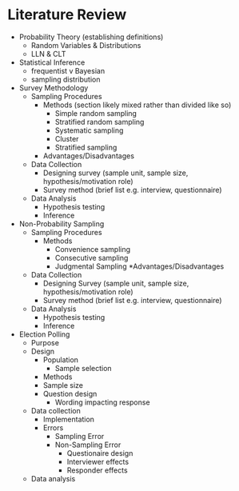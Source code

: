 
# Literature Review {#lit-review}

* Probability Theory (establishing definitions)
     - Random Variables & Distributions
     - LLN & CLT

* Statistical Inference
     - frequentist v Bayesian
     - sampling distribution

* Survey Methodology
     - Sampling Procedures
          - Methods (section likely mixed rather than divided like so)
               - Simple random sampling
               - Stratified random sampling
               - Systematic sampling
               - Cluster 
               - Stratified sampling
          - Advantages/Disadvantages
     - Data Collection
          - Designing survey (sample unit, sample size, hypothesis/motivation role)
          - Survey method (brief list e.g. interview, questionnaire)
     - Data Analysis
          - Hypothesis testing
          - Inference
     
* Non-Probability Sampling
     - Sampling Procedures
          - Methods
               - Convenience sampling
               - Consecutive sampling
               - Judgmental Sampling
          *Advantages/Disadvantages
     - Data Collection
          - Designing Survey (sample unit, sample size, hypothesis/motivation role)
          - Survey method (brief list e.g. interview, questionnaire)
     - Data Analysis
          - Hypothesis testing
          - Inference
          
* Election Polling
     - Purpose
     - Design
          - Population
               - Sample selection
          - Methods
          - Sample size
          - Question design
               - Wording impacting response
     - Data collection
          - Implementation
          - Errors
               - Sampling Error
               - Non-Sampling Error
                    - Questionaire design
                    - Interviewer effects
                    - Responder effects
     - Data analysis
     


     

